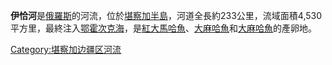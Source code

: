 '''伊恰河'''是[[俄羅斯|俄羅斯]]的河流，位於[[堪察加半島|堪察加半島]]，河道全長約233公里，流域面積4,530平方里，最終注入[[鄂霍次克海|鄂霍次克海]]，是[[紅大馬哈魚|紅大馬哈魚]]、[[大麻哈魚|大麻哈魚]]和[[大麻哈魚|大麻哈魚]]的產卵地。

{{Russia-geo-stub}}

[[Category:堪察加边疆区河流|Category:堪察加边疆区河流]]